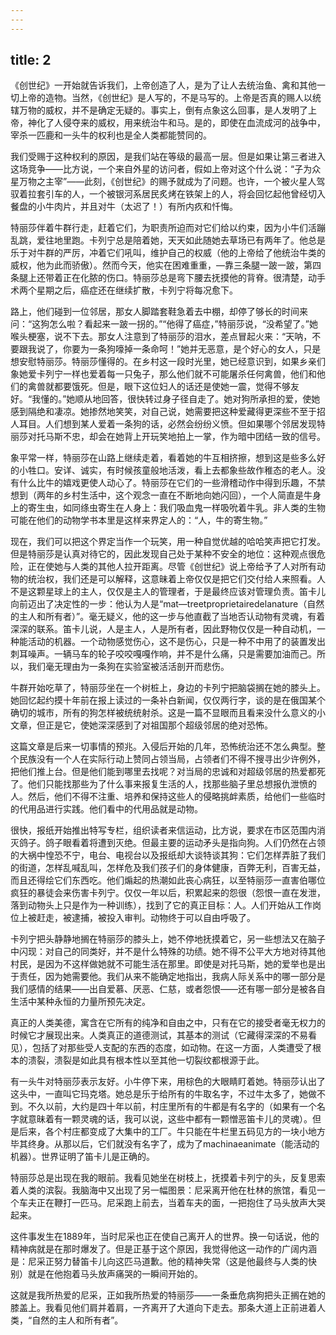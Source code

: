 ```yaml
---
---
---
```

title: 2
---



《创世纪》一开始就告诉我们，上帝创造了人，是为了让人去统治鱼、禽和其他一切上帝的造物。当然，《创世纪》是人写的，不是马写的。上帝是否真的赐人以统辖万物的威权，并不是确定无疑的。事实上，倒有点象这么回事，是人发明了上帝，神化了人侵夺来的威权，用来统治牛和马。是的，即使在血流成河的战争中，宰杀一匹鹿和一头牛的权利也是全人类都能赞同的。

我们受赐于这种权利的原因，是我们站在等级的最高一层。但是如果让第三者进入这场竞争——比方说，一个来自外星的访问者，假如上帝对这个什么说：“子为众星万物之主宰”——此刻，《创世纪》的赐予就成为了问题。也许，一个被火星人驾驭着拉套引车的人，一个被银河系居民炙烤在铁架上的人，将会回忆起他曾经切入餐盘的小牛肉片，并且对牛（太迟了！）有所内疚和忏悔。

特丽莎伴着牛群行走，赶着它们，为职责所迫而对它们给以约束，因为小牛们活蹦乱跳，爱往地里跑。卡列宁总是陪着她，天天如此随她去草场已有两年了。他总是乐于对牛群的严厉，冲着它们吼叫，维护自己的权威（他的上帝给了他统治牛类的威权，他为此而骄傲）。然而今天，他实在困难重重，—靠三条腿一跛一跛，第四条腿上还带着正在化脓的伤口。特丽莎总是弯下腰去抚摸他的背脊。很清楚，动手术两个星期之后，癌症还在继续扩散，卡列宁将每况愈下。

路上，他们碰到一位邻居，那女人脚踏套鞋急着去中棚，却停了够长的时间来问：“这狗怎么啦？看起来一跛一拐的。”“他得了癌症，”特丽莎说，“没希望了。”她喉头梗塞，说不下去。那女人注意到了特丽莎的泪水，差点冒起火来：“天呐，不要跟我说了，你要为一条狗嚎掉一条命呵！”她并无恶意，是个好心的女人，只是想安慰特丽莎。特丽莎懂得的。在乡村这一段时光里，她已经意识到，如果乡亲们象她爱卡列宁一样也爱着每一只兔子，那么他们就不可能屠杀任何禽兽，他们和他们的禽兽就都要饿死。但是，眼下这位妇人的话还是使她一震，觉得不够友好。“我懂的。”她顺从地回答，很快转过身子径自走了。她对狗所承担的爱，使她感到隔绝和凄凉。她掺然地笑笑，对自己说，她需要把这种爱藏得更深些不至于招人耳目。人们想到某人爱着一条狗的话，必然会纷纷义愤。但如果哪个邻居发现特丽莎对托马斯不忠，却会在她背上开玩笑地拍上一掌，作为暗中团结一致的信号。

象平常一样，特丽莎在山路上继续走着，看着她的牛互相挤擦，想到这是些多么好的小牲口。安详、诚实，有时候孩童般地活泼，看上去都象些故作稚态的老人。没有什么比牛的嬉戏更使人动心了。特丽莎在它们的一些滑稽动作中得到乐趣，不禁想到（两年的乡村生活中，这个观念一直在不断地向她闪回），一个人简直是牛身上的寄生虫，如同绦虫寄生在人身上：我们吸血鬼一样吸吮着牛乳。非人类的生物可能在他们的动物学书本里是这样来界定人的：“人，牛的寄生物。”

现在，我们可以把这个界定当作一个玩笑，用一种自觉优越的哈哈笑声把它打发。但是特丽莎是认真对待它的，因此发现自己处于某种不安全的地位：这种观点很危险，正在使她与人类的其他人拉开距离。尽管《创世纪》说上帝给予了人对所有动物的统治权，我们还是可以解释，这意昧着上帝仅仅是把它们交付给人来照看。人不是这颗星球上的主人，仅仅是主人的管理者，于是最终应该对管理负责。笛卡儿向前迈出了决定性的一步：他认为人是“mat—treetproprietairedelanature（自然的主人和所有者）”。毫无疑义，他的这一步与他直截了当地否认动物有灵魂，有着深深的联系。笛卡儿说，人是主人，人是所有者，因此野物仅仅是一种自动机，一种能活动的机器。一个动物感觉伤心，这不是伤心，只是一种不中用了的装置发出刺耳噪声。一辆马车的轮子咬咬嘎嘎作响，并不是什么痛，只是需要加油而己。所以，我们毫无理由为一条狗在实验室被活活剖开而悲伤。

牛群开始吃草了，特丽莎坐在一个树桩上，身边的卡列宁把脑袋搁在她的膝头上。她回忆起约摸十年前在报上读过的一条补白新闻，仅仅两行字，谈的是在俄国某个确切的城市，所有的狗怎样被统统射杀。这是一篇不显眼而且看来没什么意义的小文章，但正是它，使她深深感到了对祖国那个超级邻居的绝对恐怖。

这篇文章是后来一切事情的预兆。入侵后开始的几年，恐怖统治还不怎么典型。整个民族没有一个人在实际行动上赞同占领当局，占领者们不得不搜寻出少许例外，把他们推上台。但是他们能到哪里去找呢？对当局的忠诚和对超级邻居的热爱都死了。他们只能找那些为了什么事来报复生活的人，找那些脑子里总想报仇泄愤的人。然后，他们不得不注重、培养和保持这些人的侵略挑衅素质，给他们一些临时的代用品进行实践。他们看中的代用品就是动物。

很快，报纸开始推出特写专栏，组织读者来信运动，比方说，要求在市区范围内消灭鸽子。鸽子眼看着将遭到灭绝。但最主要的运动矛头是指向狗。人们仍然在占领的大祸中惶恐不宁，电台、电视台以及报纸却大谈特谈其狗：它们怎样弄脏了我们的街道，怎样乱喊乱叫，怎样危及我们孩子们的身体健康，百弊无利，百害无益，而且还得绘它们东西吃。他们煽起的热潮如此丧心病狂，以至特丽莎一直害伯哪位疯狂的暴徒会来伤害卡列宁。仅仅一年以后，积累起来的怨很（怨恨一直在发泄，落到动物头上只是作为一种训练），找到了它的真正目标：人。人们开始从工作岗位上被赶走，被逮捕，被投入审判。动物终于可以自由呼吸了。

卡列宁把头静静地搁在特丽莎的膝头上，她不停地抚摸着它，另一些想法又在脑子中闪现：对自己的同类好，并不是什么特殊的功绩。她不得不公平大方地对待其他村民，是因为不这样做她就不可能生活在那里。即使是对托马斯，她的爱举也是出于责任，因为她需要他。我们从来不能确定地指出，我病人际关系中的哪一部分是我们感情的结果——出自爱慕、厌恶、仁慈，或者怨恨——还有哪一部分是被各自生活中某种永恒的力量所预先决定。

真正的人类美德，寓含在它所有的纯净和自由之中，只有在它的接受者毫无权力的时候它才展现出来。人类真正的道德测试，其基本的测试（它藏得深深的不易看见），包括了对那些受人支配的东西的态度，如动物。在这一方面，人类遭受了根本的溃裂，溃裂是如此具有根本性以至其他一切裂纹都根源于此。

有一头牛对特丽莎表示友好。小牛停下来，用棕色的大眼睛盯着她。特丽莎认出了这头中，一直叫它玛克塔。她总是乐于给所有的牛取名字，不过牛太多了，她做不到。不久以前，大约是四十年以前，村庄里所有的牛都是有名字的（如果有一个名字就意昧着有一颗灵魂的话，我可以说，这些中都有一颗憎恶笛卡儿的灵魂）。但是后来，各个村庄都变成了大集中的工厂。牛只能在牛栏里五码见方的一块小地方毕其终身。从那以后，它们就没有名字了，成为了machinaeanimate（能活动的机器）。世界证明了笛卡儿是正确的。

特丽莎总是出现在我的眼前。我看见她坐在树枝上，抚摸着卡列宁的头，反复思索着人类的滨裂。我脑海中又出现了另一幅图景：尼采离开他在杜林的旅馆，看见一个车夫正在鞭打一匹马。尼采跑上前去，当着车夫的面，一把抱住了马头放声大哭起来。

这件事发生在1889年，当时尼采也正在使自己离开人的世界。换一句话说，他的精神病就是在那时爆发了。但是正基于这个原因，我觉得他这一动作的广阔内涵是：尼采正努力替笛卡儿向这匹马道歉。他的精神失常（这是他最终与人类的快别）就是在他抱着马头放声痛哭的一瞬间开始的。

这就是我所热爱的尼采，正如我所热爱的特丽莎——一条垂危病狗把头正搁在她的膝盖上。我看见他们肩并着肩，一齐离开了大道向下走去。那条大道上正前进着人类，“自然的主人和所有者”。